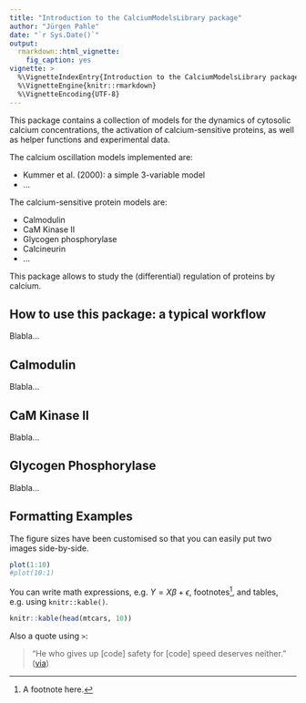 ```yaml
---
title: "Introduction to the CalciumModelsLibrary package"
author: "Jürgen Pahle"
date: "`r Sys.Date()`"
output:
  rmarkdown::html_vignette:
    fig_caption: yes
vignette: >
  %\VignetteIndexEntry{Introduction to the CalciumModelsLibrary package}
  %\VignetteEngine{knitr::rmarkdown}
  %\VignetteEncoding{UTF-8}
---
```


This package contains a collection of models for the dynamics of cytosolic calcium concentrations, the activation of calcium-sensitive proteins, as well as helper functions and experimental data.

The calcium oscillation models implemented are:

- Kummer et al. (2000): a simple 3-variable model
- ...

The calcium-sensitive protein models are:

- Calmodulin
- CaM Kinase II
- Glycogen phosphorylase
- Calcineurin
- ...

This package allows to study the (differential) regulation of proteins by calcium.

## How to use this package: a typical workflow

Blabla...

## Calmodulin

Blabla...

## CaM Kinase II

Blabla...

## Glycogen Phosphorylase

Blabla...

## Formatting Examples

The figure sizes have been customised so that you can easily put two images side-by-side. 

```r
plot(1:10)
#plot(10:1)
```

You can write math expressions, e.g. $Y = X\beta + \epsilon$, footnotes^[A footnote here.], and tables, e.g. using `knitr::kable()`.

```r
knitr::kable(head(mtcars, 10))
```

Also a quote using `>`:

> "He who gives up [code] safety for [code] speed deserves neither."
([via](https://twitter.com/hadleywickham/status/504368538874703872))
